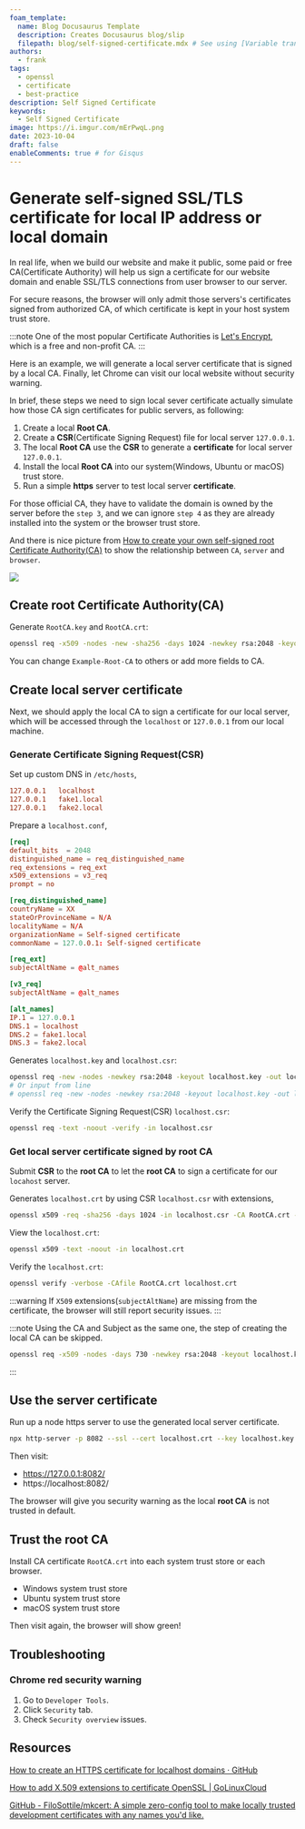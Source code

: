 ```yaml
---
foam_template:
  name: Blog Docusaurus Template
  description: Creates Docusaurus blog/slip
  filepath: blog/self-signed-certificate.mdx # See using [Variable transforms](https://code.visualstudio.com/docs/editor/userdefinedsnippets#_variable-transforms )
authors:
  - frank
tags:
  - openssl
  - certificate
  - best-practice
description: Self Signed Certificate
keywords:
  - Self Signed Certificate
image: https://i.imgur.com/mErPwqL.png
date: 2023-10-04
draft: false
enableComments: true # for Gisqus
---
```


# Generate self-signed SSL/TLS certificate for local IP address or local domain

In real life, when we build our website and make it public, some paid or free CA(Certificate Authority) will help us sign a certificate for our website domain and enable SSL/TLS connections from user browser to our server.

For secure reasons, the browser will only admit those servers's certificates signed from authorized CA, of which certificate is kept in your host system trust store.

:::note
One of the most popular Certificate Authorities is [Let's Encrypt](https://letsencrypt.org/), which is a free and non-profit CA.
:::

Here is an example, we will generate a local server certificate that is signed by a local CA. Finally, let Chrome can visit our local website without security warning.

In brief, these steps we need to sign local sever certificate actually simulate how those CA sign certificates for public servers, as following:

1. Create a local **Root CA**.
2. Create a **CSR**(Certificate Signing Request) file for local server `127.0.0.1`.
3. The local **Root CA** use the **CSR** to generate a **certificate** for local server `127.0.0.1`.
4. Install the local **Root CA** into our system(Windows, Ubuntu or macOS) trust store.
5. Run a simple **https** server to test local server **certificate**.

For those official CA, they have to validate the domain is owned by the server before the `step 3`, and we can ignore `step 4` as they are already installed into the system or the browser trust store.

And there is nice picture from [How to create your own self-signed root Certificate Authority(CA)](https://www.linkedin.com/pulse/how-create-your-own-self-signed-root-certificate-shankar-gomare/) to show the relationship between `CA`, `server` and `browser`.

![](https://media.licdn.com/dms/image/C4E12AQGJ5hl3wTAyFg/article-inline_image-shrink_400_744/0/1589170084171?e=1701907200&v=beta&t=FaVSM-fIy4dc-SIftGYEuUc7GONcMLphssfteUKoWuA)

<!--truncate-->


## Create root Certificate Authority(CA)

Generate `RootCA.key` and `RootCA.crt`:

```sh
openssl req -x509 -nodes -new -sha256 -days 1024 -newkey rsa:2048 -keyout RootCA.key -out RootCA.crt -subj "/C=US/CN=Example-Root-CA"
```

You can change `Example-Root-CA` to others or add more fields to CA.

## Create local server certificate

Next, we should apply the local CA to sign a certificate for our local server, which will be accessed through the `localhost` or `127.0.0.1` from our local machine.

### Generate Certificate Signing Request(CSR)

Set up custom DNS in `/etc/hosts`,

```conf title="/etc/hosts"
127.0.0.1   localhost
127.0.0.1   fake1.local
127.0.0.1   fake2.local
```

Prepare a `localhost.conf`,

```conf title="localhost.conf"
[req]
default_bits  = 2048
distinguished_name = req_distinguished_name
req_extensions = req_ext
x509_extensions = v3_req
prompt = no

[req_distinguished_name]
countryName = XX
stateOrProvinceName = N/A
localityName = N/A
organizationName = Self-signed certificate
commonName = 127.0.0.1: Self-signed certificate

[req_ext]
subjectAltName = @alt_names

[v3_req]
subjectAltName = @alt_names

[alt_names]
IP.1 = 127.0.0.1
DNS.1 = localhost
DNS.2 = fake1.local
DNS.3 = fake2.local
```

Generates `localhost.key` and `localhost.csr`:

```sh
openssl req -new -nodes -newkey rsa:2048 -keyout localhost.key -out localhost.csr -config localhost.conf
# Or input from line
# openssl req -new -nodes -newkey rsa:2048 -keyout localhost.key -out localhost.csr -subj "/C=US/ST=YourState/L=YourCity/O=Example-Certificates/CN=localhost.local"
```

Verify the Certificate Signing Request(CSR) `localhost.csr`:

```sh
openssl req -text -noout -verify -in localhost.csr
```

### Get local server certificate signed by root CA

Submit **CSR** to the **root CA** to let the **root CA** to sign a certificate for our `locahost` server.

Generates `localhost.crt` by using CSR `localhost.csr` with extensions,

```sh
openssl x509 -req -sha256 -days 1024 -in localhost.csr -CA RootCA.crt -CAkey RootCA.key -CAcreateserial -extensions req_ext -extfile localhost.conf -out localhost.crt
```

View the `localhost.crt`:

```sh
openssl x509 -text -noout -in localhost.crt
```

Verify the `localhost.crt`:

```sh
openssl verify -verbose -CAfile RootCA.crt localhost.crt
```

:::warning
If `X509` extensions(`subjectAltName`) are missing from the certificate, the browser will still report security issues.
:::

:::note
Using the CA and Subject as the same one, the step of creating the local CA can be skipped.

```sh
openssl req -x509 -nodes -days 730 -newkey rsa:2048 -keyout localhost.key -out localhost.crt -config localhost.conf
```

:::

## Use the server certificate

Run up a node https server to use the generated local server certificate.

```sh
npx http-server -p 8082 --ssl --cert localhost.crt --key localhost.key
```

Then visit:

- https://127.0.0.1:8082/
- https://localhost:8082/

The browser will give you security warning as the local **root CA** is not trusted in default.

## Trust the root CA

Install CA certificate `RootCA.crt` into each system trust store or each browser.

- Windows system trust store
- Ubuntu system trust store
- macOS system trust store

Then visit again, the browser will show green!

## Troubleshooting

### Chrome **red** security warning

1. Go to `Developer Tools`.
2. Click `Security` tab.
3. Check `Security overview` issues.

## Resources

[How to create an HTTPS certificate for localhost domains · GitHub](https://gist.github.com/cecilemuller/9492b848eb8fe46d462abeb26656c4f8)

[How to add X.509 extensions to certificate OpenSSL | GoLinuxCloud](https://www.golinuxcloud.com/add-x509-extensions-to-certificate-openssl/)

[GitHub - FiloSottile/mkcert: A simple zero-config tool to make locally trusted development certificates with any names you'd like.](https://github.com/FiloSottile/mkcert)
